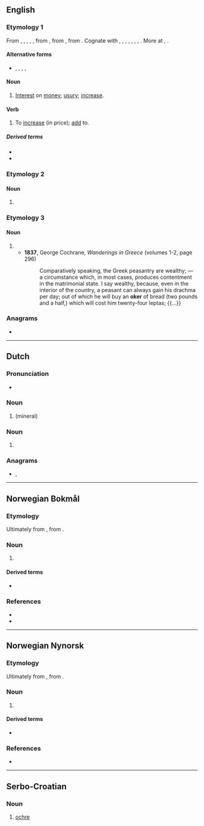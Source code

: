 {{also|øker}}
==English==

===Etymology 1===
From {{inh|en|enm|oker}}, {{m|enm|okur}}, {{m|enm|okir}}, {{m|enm|okyr}}, {{m|enm|ocker}}, from {{der|en|non|ókr||usury}}, from {{der|en|gem-pro|*wōkraz||progeny, earnings, profit}}, from {{der|en|ine-pro|*h₂weg-||to add, increase}}. Cognate with {{cog|sco|ocker||usury}}, {{cog|is|ókur||usury}}, {{cog|sv|ocker||usury}}, {{cog|de|Wucher||usury}}, {{cog|nl|woeker||usury}}, {{cog|ang|wōcor||increase, growth, fruit, usury}}, {{cog|got|𐍅𐍉𐌺𐍂𐍃||interest, usury, tax}}, {{cog|la|augere||to increase}}. More at {{l|en|eke}}, {{l|en|wax}}.

====Alternative forms====
* {{l|en|ocker}}, {{l|en|occur}}, {{l|en|ockar}}, {{l|en|okir}}, {{l|en|okkir}}

====Noun====
{{en-noun}}

# {{lb|en|now|_|chiefly|_|dialectal}} [[interest|Interest]] on [[money]]; [[usury]]; [[increase]].

====Verb====
{{en-verb}}

# {{lb|en|transitive|now|_|chiefly|_|dialectal}} To [[increase]] (in price); [[add]] to.

=====Derived terms=====
* {{l|en|okerer}}
* {{l|en|okering}}

===Etymology 2===

====Noun====
{{en-noun|~}}

# {{lb|en|mineralogy}} {{obsolete form of|ochre|lang=en}}

===Etymology 3===

====Noun====
{{en-noun}}

# {{alt form|oka|lang=en||unit of measurement}}
#* '''1837''', George Cochrane, ''Wanderings in Greece'' (volumes 1-2, page 296)
#*: Comparatively speaking, the Greek peasantry are wealthy; — a circumstance which, in most cases, produces contentment in the matrimonial state. I say wealthy, because, even in the interior of the country, a peasant can always gain his drachma per day; out of which he will buy an '''oker''' of bread (two pounds and a half,) which will cost him twenty-four leptas; {{...}}

{{Webster 1913}}

===Anagrams===
* {{anagrams|en|a=ekor|Kore|kero|kore|roke}}

----

==Dutch==

===Pronunciation===
* {{audio|nl-oker.ogg|oker|lang=nl}}

===Noun===
{{nl-noun|m|-s|-}}

# {{l|en|ochre}} (mineral)

===Noun===
{{nl-noun|n|-|-}}

# {{l|en|ochre}} {{gloss|colour}}

===Anagrams===
* {{l|nl|roek}}, {{l|nl|roke}}

----
==Norwegian Bokmål==
{{wp|lang=no}}

===Etymology===
Ultimately from {{der|nb|grc|ὤχρα||pale yellow}}, from {{m|grc|ὠχρός|tr=ōkhrós||pale, ochre}}.

===Noun===
{{nb-noun-m3}}

# {{lb|nb|mineral}} {{l|en|ochre}}

====Derived terms====
* {{l|nb|okergul}}

===References===
* {{R:Dokpro|lang=nb}}
* {{R:NAOB}}

----
==Norwegian Nynorsk==
{{wp|lang=nn}}

===Etymology===
Ultimately from {{der|nn|grc|ὤχρα||pale yellow}}, from {{m|grc|ὠχρός|tr=ōkhrós}}.

===Noun===
{{nn-noun-m1||okr}}

# {{lb|nn|mineral}} {{l|en|ochre}}

====Derived terms====
* {{l|nn|okergul}}

===References===
* {{R:Dokpro|lang=nn}}

----
==Serbo-Croatian==

===Noun===
{{sh-noun|g=m}}

# [[ochre]]